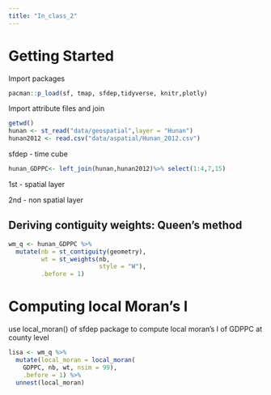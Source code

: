 ```yaml
---
title: "In_class_2"
---
```


# Getting Started 

Import packages

```r
pacman::p_load(sf, tmap, sfdep,tidyverse, knitr,plotly)
```

Import attribute files and join

```r
getwd() 
hunan <- st_read("data/geospatial",layer = "Hunan") 
hunan2012 <- read.csv("data/aspatial/Hunan_2012.csv") 
```

sfdep - time cube

```r
hunan_GDPPC<- left_join(hunan,hunan2012)%>% select(1:4,7,15)
```

1st - spatial layer

2nd - non spatial layer

## Deriving contiguity weights: Queen's method

```r
wm_q <- hunan_GDPPC %>%   
  mutate(nb = st_contiguity(geometry),          
         wt = st_weights(nb, 
                         style = "W"),          
         .before = 1)
```

# Computing local Moran's I

use local_moran() of sfdep package to compute local moran's I of GDPPC at county level

```r
lisa <- wm_q %>% 
  mutate(local_moran = local_moran( 
    GDPPC, nb, wt, nsim = 99), 
    .before = 1) %>% 
  unnest(local_moran)
```
